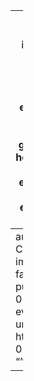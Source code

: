 ---
abstract: Dairy cattle production systems are mostly based on purebreds, but recently the use of crossbreeding has received increased interest. For genetic evaluations including crossbreds, several methods based on single-step genomic best linear unbiased prediction (ssGBLUP) have been proposed, including metafounder ssGBLUP (MF-ssGBLUP) and breed-specific ssGBLUP (BS-ssGBLUP). Ideally, models that account for breed effects should perform better than simple models, but knowledge on the performance of these methods is lacking for two-way crossbred cattle. In addition, the differences in the estimates of genetic parameters (such as the genetic variance component and heritability) between these methods have rarely been investigated. Therefore, the aims of this study were to (1) compare the estimates of genetic parameters for average daily gain (ADG) and feed conversion ratio (FCR) between these methods; and (2) evaluate the impact of these methods on the predictive ability for crossbred performance.
author_notes:
- 
authors:
- admin
- Huiming Liu
- Shuhong Zhao
- Tao Xiang
- Ole F Christensen
date: "2023-03-17T00:00:00Z"
doi: ""
featured: false
image:
  caption: 'Image credit: [**Unsplash**](https://unsplash.com/photos/jdD8gXaTZsc)'
  focal_point: ""
  preview_only: false
projects: []
publication: '*Genetics Selection Evolution, 1*(55)'
publication_short: ""
publication_types:
- "2"
publishDate: "2023-03-17T00:00:00Z"
summary:
tags:
- Source Themes
title: Genomic evaluation for two-way crossbred performance in cattle
url_code: ""
url_dataset: ""
url_pdf: https://gsejournal.biomedcentral.com/counter/pdf/10.1186/s12711-023-00792-4.pdf?pdf=button%20sticky
url_poster: ""
url_project: ""
url_slides: ""
url_source: ""
url_video: ""
---